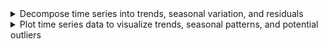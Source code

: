 <details>

<summary>Decompose time series into trends, seasonal variation, and residuals</summary>
-   Define moving average of a time series
-   Estimate the trend component using moving averages

</details>


<details>

<summary>Plot time series data to visualize trends, seasonal patterns, and potential outliers</summary>
-   Plot the estimated trend of a time series using a moving average
-   Make box plots to examine seasonality
-   Interpret the trend and seasonal pattern observed in a time series

</details>